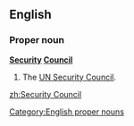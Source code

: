==English==
===Proper noun===
'''[[Security]] [[Council]]'''

#The [[UN Security Council]].

[[Category:English proper nouns]]
[[zh:Security Council]]